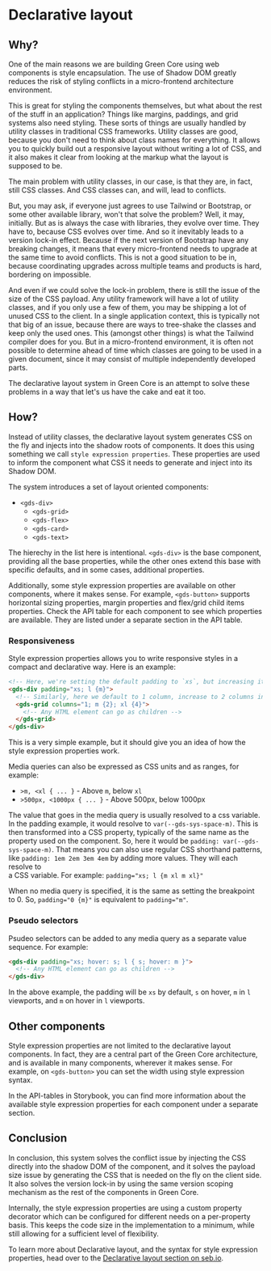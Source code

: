 
<Meta title="Concepts/Declarative layout" />

# Declarative layout

## Why?

One of the main reasons we are building Green Core using web components is style encapsulation. The use
of Shadow DOM greatly reduces the risk of styling conflicts in a micro-frontend architecture environment.

This is great for styling the components themselves, but what about the rest of the stuff in an application?
Things like margins, paddings, and grid systems also need styling. These sorts of things are usually handled
by utility classes in traditional CSS frameworks. Utility classes are good, because you don't need to think
about class names for everything. It allows you to quickly build out a responsive layout without writing
a lot of CSS, and it also makes it clear from looking at the markup what the layout is supposed to be.

The main problem with utility classes, in our case, is that they are, in fact, still CSS classes. And CSS classes
can, and will, lead to conflicts.

But, you may ask, if everyone just agrees to use Tailwind or Bootstrap, or some other available
library, won't that solve the problem? Well, it may, initially. But as is always the case with libraries,
they evolve over time. They have to, because CSS evolves over time. And so it inevitably leads to a version
lock-in effect. Because if the next version of Bootstrap have any breaking changes, it means that every
micro-frontend needs to upgrade at the same time to avoid conflicts. This is not a good situation to be in,
because coordinating upgrades across multiple teams and products is hard, bordering on impossible.

And even if we could solve the lock-in problem, there is still the issue of the size of the CSS payload. Any utility
framework will have a lot of utility classes, and if you only use a few of them, you may be shipping a lot of
unused CSS to the client. In a single application context, this is typically not that big of an issue, because there
are ways to tree-shake the classes and keep only the used ones. This (amongst other things) is what the Tailwind
compiler does for you. But in a micro-frontend environment, it is often not possible to determine ahead of time which
classes are going to be used in a given document, since it may consist of multiple independently developed parts.

The declarative layout system in Green Core is an attempt to solve these problems in a way that let's us have the
cake and eat it too.

## How?

Instead of utility classes, the declarative layout system generates CSS on the fly and injects into the
shadow roots of components. It does this using something we call `style expression properties`. These properties
are used to inform the component what CSS it needs to generate and inject into its Shadow DOM.

The system introduces a set of layout oriented components:

- `<gds-div>`
  - `<gds-grid>`
  - `<gds-flex>`
  - `<gds-card>`
  - `<gds-text>`

The hierechy in the list here is intentional. `<gds-div>` is the base component, providing all the base properties,
while the other ones extend this base with specific defaults, and in some cases, additional properties.

Additionally, some style expression properties are available on other components, where it makes sense. For example,
`<gds-button>` supports horizontal sizing properties, margin properties and flex/grid child items properties. Check
the API table for each component to see which properties are available. They are listed under a separate section in
the API table.

### Responsiveness

Style expression properties allows you to write responsive styles in a compact and declarative way. Here is an example:

```html
<!-- Here, we're setting the default padding to `xs`, but increasing it to `m` in `l` viewports -->
<gds-div padding="xs; l {m}">
  <!-- Similarly, here we default to 1 column, increase to 2 columns in `m` viewpors, and 4 columns in `xl` viewports -->
  <gds-grid columns="1; m {2}; xl {4}">
    <!-- Any HTML element can go as children -->
  </gds-grid>
</gds-div>
```

This is a very simple example, but it should give you an idea of how the style expression properties work.

Media queries can also be expressed as CSS units and as ranges, for example:

- `>m, <xl { ... }` - Above `m`, below `xl`
- `>500px, <1000px { ... }` - Above 500px, below 1000px

The value that goes in the media query is usually resolved to a css variable. In the padding example, it would
resolve to `var(--gds-sys-space-m)`. This is then transformed into a CSS property, typically of the same name as the
property used on the component. So, here it would be `padding: var(--gds-sys-space-m)`. That means you can also use
regular CSS shorthand patterns, like `padding: 1em 2em 3em 4em` by adding more values. They will each resolve to\
a CSS variable. For example: `padding="xs; l {m xl m xl}"`

When no media query is specified, it is the same as setting the breakpoint to 0. So, `padding="0 {m}"` is equivalent
to `padding="m"`.

### Pseudo selectors

Psudeo selectors can be added to any media query as a separate value sequence. For example:

```html
<gds-div padding="xs; hover: s; l { s; hover: m }">
  <!-- Any HTML element can go as children -->
</gds-div>
```

In the above example, the padding will be `xs` by default, `s` on hover, `m` in `l` viewports, and `m` on hover in `l` viewports.

## Other components

Style expression properties are not limited to the declarative layout components. In fact, they are a central part of the Green Core architecture, and is available in many components, wherever it makes sense. For example, on `<gds-button>` you can set the width using style expression syntax.

In the API-tables in Storybook, you can find more information about the available style expression properties for each component under a separate section.

## Conclusion

In conclusion, this system solves the conflict issue by injecting the CSS directly into the shadow DOM of the component,
and it solves the payload size issue by generating the CSS that is needed on the fly on the client side. It also solves
the version lock-in by using the same version scoping mechanism as the rest of the components in Green Core.

Internally, the style expression properties are using a custom property decorator which can be configured for different
needs on a per-property basis. This keeps the code size in the implementation to a minimum, while still allowing for a
sufficient level of flexibility.

To learn more about Declarative layout, and the syntax for style expression properties, head over to the [Declarative layout section on seb.io](https://seb.io/primitives/declarative-layout).
